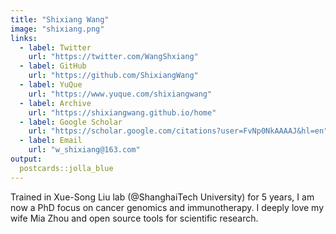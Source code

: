 ```yaml
---
title: "Shixiang Wang"
image: "shixiang.png"
links:
  - label: Twitter
    url: "https://twitter.com/WangShxiang"
  - label: GitHub
    url: "https://github.com/ShixiangWang"
  - label: YuQue
    url: "https://www.yuque.com/shixiangwang"
  - label: Archive
    url: "https://shixiangwang.github.io/home"
  - label: Google Scholar
    url: "https://scholar.google.com/citations?user=FvNp0NkAAAAJ&hl=en"
  - label: Email
    url: "w_shixiang@163.com"
output:
  postcards::jolla_blue
---
```


Trained in Xue-Song Liu lab (@ShanghaiTech University) for 5 years, I am now a PhD focus on cancer genomics and immunotherapy. I deeply love my wife Mia Zhou and open source tools for scientific research. 

